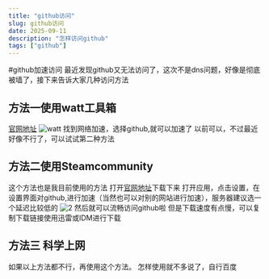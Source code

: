 ```yaml
---
title: "github访问"
slug: github访问
date: 2025-09-11
description: "怎样访问github"
tags: ["github"]
---
```


#github加速访问
最近发现github又无法访问了，这次不是dns问题，好像是彻底被墙了，接下来告诉大家几种访问方法
## 方法一使用watt工具箱
[官网地址](https://steampp.net)
![watt](https://s21.ax1x.com/2025/09/11/pVWAHDU.png)
找到网络加速，选择github,就可以加速了
以前可以，不过最近好像不行了，可以试试第二种方法
## 方法二使用Steamcommunity
这个方法也是我目前使用的方法
打开[官网地址](https://www.dogfight360.com/blog/18682/)下载下来
打开应用，点击设置，在设置界面对github,进行加速（当然也可以对别的网站进行加速），服务器建议选一个延迟比较低的
![2](https://s21.ax1x.com/2025/09/11/pVWE9KK.png)
然后就可以流畅访问github啦
但是下载速度有点慢，可以复制下载链接使用迅雷或IDM进行下载
## 方法三 科学上网
如果以上方法都不行，再使用这个方法。
怎样使用就不多说了，自行百度
